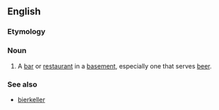 ==English==
===Etymology===
{{G.}}
===Noun===
{{en-noun}}
# A [[bar]] or [[restaurant]] in a [[basement]], especially one that serves [[beer]].
===See also===
*[[bierkeller]]